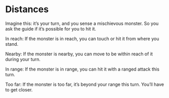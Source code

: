 # Distances
Imagine this: it’s your turn, and you
sense a mischievous monster. So
you ask the guide if it’s possible for
you to hit it.

In reach: If the monster is in reach,
you can touch or hit it from where
you stand.

Nearby: If the monster is nearby,
you can move to be within reach of
it during your turn.

In range: If the monster is in range,
you can hit it with a ranged attack
this turn.

Too far: If the monster is too far, it’s
beyond your range this turn. You’ll
have to get closer.